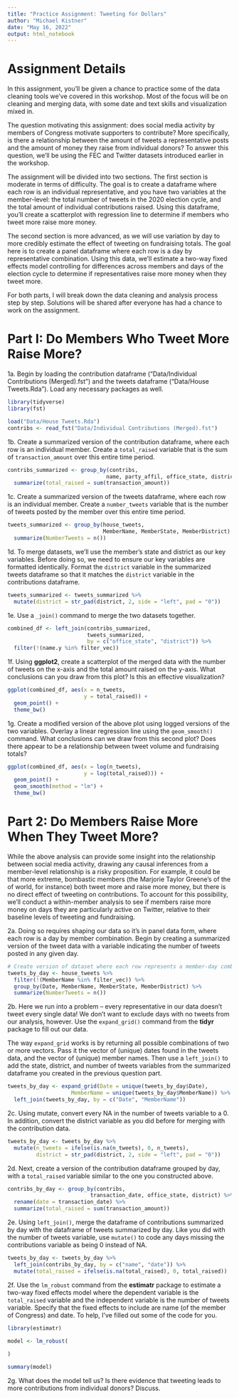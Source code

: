 ```yaml
---
title: "Practice Assignment: Tweeting for Dollars"
author: "Michael Kistner"
date: "May 16, 2022"
output: html_notebook
---
```


# Assignment Details

In this assignment, you'll be given a chance to practice some of the data cleaning tools we've covered in this workshop. Most of the focus will be on cleaning and merging data, with some date and text skills and visualization mixed in. 

The question motivating this assignment: does social media activity by members of Congress motivate supporters to contribute? More specifically, is there a relationship between the amount of tweets a representative posts and the amount of money they raise from individual donors? To answer this question, we'll be using the FEC and Twitter datasets introduced earlier in the workshop. 

The assignment will be divided into two sections. The first section is moderate in terms of difficulty. The goal is to create a dataframe where each row is an individual representative, and you have two variables at the member-level: the total number of tweets in the 2020 election cycle, and the total amount of individual contributions raised. Using this dataframe, you'll create a scatterplot with regression line to determine if members who tweet more raise more money.

The second section is more advanced, as we will use variation by day to more credibly estimate the effect of tweeting on fundraising totals. The goal here is to create a panel dataframe where each row is a day by representative combination. Using this data, we'll estimate a two-way fixed effects model controlling for differences across members and days of the election cycle to determine if representatives raise more money when they tweet more.  

For both parts, I will break down the data cleaning and analysis process step by step. Solutions will be shared after everyone has had a chance to work on the assignment.

# Part I: Do Members Who Tweet More Raise More? 

1a. Begin by loading the contribution dataframe ("Data/Individual Contributions (Merged).fst") and the tweets dataframe ("Data/House Tweets.Rda"). Load any necessary packages as well.

```r
library(tidyverse)
library(fst)

load("Data/House Tweets.Rda")
contribs <- read_fst("Data/Individual Contributions (Merged).fst")
```

1b. Create a summarized version of the contribution dataframe, where each row is an individual member. Create a `total_raised` variable that is the sum of `transaction_amount` over this entire time period.

```r
contribs_summarized <- group_by(contribs,
                               name, party_affil, office_state, district) %>%
  summarize(total_raised = sum(transaction_amount))
```

1c. Create a summarized version of the tweets dataframe, where each row is an individual member. Create a `number_tweets` variable that is the number of tweets posted by the member over this entire time period.

```r
tweets_summarized <- group_by(house_tweets,
                              MemberName, MemberState, MemberDistrict) %>%
  summarize(NumberTweets = n()) 
```

1d. To merge datasets, we'll use the member's state and district as our key variables. Before doing so, we need to ensure our key variables are formatted identically. Format the `district` variable in the summarized tweets dataframe so that it matches the `district` variable in the contributions dataframe.

```r
tweets_summarized <- tweets_summarized %>%
  mutate(district = str_pad(district, 2, side = "left", pad = "0"))
```

1e. Use a `_join()` command to merge the two datasets together.

```r
combined_df <- left_join(contribs_summarized,
                         tweets_summarized,
                         by = c("office_state", "district")) %>%
  filter(!(name.y %in% filter_vec))
```

1f. Using **ggplot2**, create a scatterplot of the merged data with the number of tweets on the x-axis and the total amount raised on the y-axis. What conclusions can you draw from this plot? Is this an effective visualization?

```r
ggplot(combined_df, aes(x = n_tweets, 
                        y = total_raised)) +
  geom_point() +
  theme_bw()
```

1g. Create a modified version of the above plot using logged versions of the two variables. Overlay a linear regression line using the `geom_smooth()` command. What conclusions can we draw from this second plot? Does there appear to be a relationship between tweet volume and fundraising totals?

```r
ggplot(combined_df, aes(x = log(n_tweets), 
                        y = log(total_raised))) +
  geom_point() +
  geom_smooth(method = "lm") +
  theme_bw()
```

# Part 2: Do Members Raise More When They Tweet More?

While the above analysis can provide some insight into the relationship between social media activity, drawing any causal inferences from a member-level relationship is a risky proposition. For example, it could be that more extreme, bombastic members (the Marjorie Taylor Greene's of the of world, for instance) both tweet more and raise more money, but there is no direct effect of tweeting on contributions. To account for this possibility, we'll conduct a within-member analysis to see if members raise more money on days they are particularly active on Twitter, relative to their baseline levels of tweeting and fundraising. 

2a. Doing so requires shaping our data so it's in panel data form, where each row is a day by member combination. Begin by creating a summarized version of the tweet data with a variable indicating the number of tweets posted in any given day.

```r
# Create version of dataset where each row represents a member-day combination
tweets_by_day <- house_tweets %>%
  filter(!(MemberName %in% filter_vec)) %>%
  group_by(Date, MemberName, MemberState, MemberDistrict) %>%
  summarize(NumberTweets = n())
```

2b. Here we run into a problem -- every representative in our data doesn't tweet every single data! We don't want to exclude days with no tweets from our analysis, however. Use the `expand_grid()` command from the **tidyr** package to fill out our data.

The way `expand_grid` works is by returning all possible combinations of two or more vectors. Pass it the vector of (unique) dates found in the tweets data, and the vector of (unique) member names. Then use a `left_join()` to add the state, district, and number of tweets variables from the summarized dataframe you created in the previous question part.

```r
tweets_by_day <- expand_grid(Date = unique(tweets_by_day$Date),
                    MemberName = unique(tweets_by_day$MemberName)) %>%
  left_join(tweets_by_day, by = c("Date", "MemberName")) 
```

2c. Using mutate, convert every NA in the number of tweets variable to a 0. In addition, convert the district variable as you did before for merging with the contribution data.

```r
tweets_by_day <- tweets_by_day %>%
  mutate(n_tweets = ifelse(is.na(n_tweets), 0, n_tweets),
         district = str_pad(district, 2, side = "left", pad = "0"))
```

2d. Next, create a version of the contribution dataframe grouped by day, with a `total_raised` variable similar to the one you constructed above.

```r
contribs_by_day <- group_by(contribs,
                          transaction_date, office_state, district) %>%
  rename(date = transaction_date) %>%
  summarize(total_raised = sum(transaction_amount))
```

2e. Using `left_join()`, merge the dataframe of contributions summarized by day with the dataframe of tweets summarized by day. Like you did with the number of tweets variable, use `mutate()` to code any days missing the contributions variable as being 0 instead of NA. 

```r
tweets_by_day <- tweets_by_day %>%
  left_join(contribs_by_day, by = c("name", "date")) %>%
  mutate(total_raised = ifelse(is.na(total_raised), 0, total_raised))
```

2f. Use the `lm_robust` command from the **estimatr** package to estimate a two-way fixed effects model where the dependent variable is the `total_raised` variable and the independent variable is the number of tweets variable. Specify that the fixed effects to include are name (of the member of Congress) and date. To help, I've filled out some of the code for you.

```r
library(estimatr)

model <- lm_robust(
  
)

summary(model)
```

2g. What does the model tell us? Is there evidence that tweeting leads to more contributions from individual donors? Discuss. 

